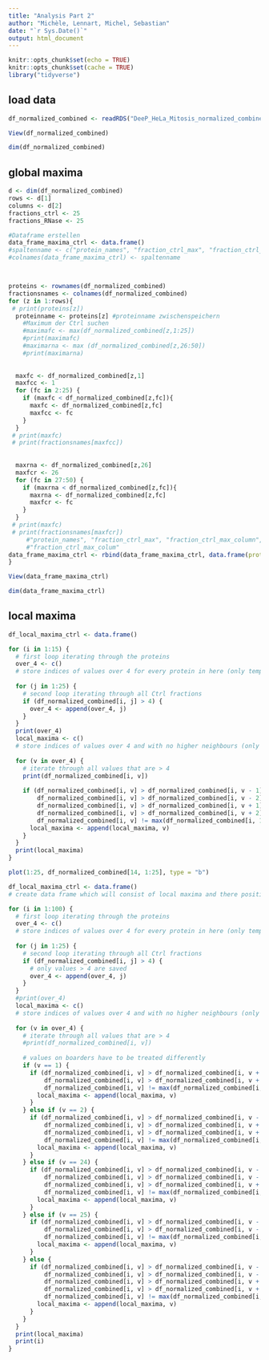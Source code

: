 ```yaml
---
title: "Analysis Part 2"
author: "Michèle, Lennart, Michel, Sebastian"
date: "`r Sys.Date()`"
output: html_document
---
```


```r
knitr::opts_chunk$set(echo = TRUE)
knitr::opts_chunk$set(cache = TRUE)
library("tidyverse")
```

## load data
 
```r
df_normalized_combined <- readRDS("DeeP_HeLa_Mitosis_normalized_combined.rds")
```

```r
View(df_normalized_combined)
```


```r
dim(df_normalized_combined)
```

## global maxima

```r
d <- dim(df_normalized_combined)
rows <- d[1] 
columns <- d[2]
fractions_ctrl <- 25
fractions_RNase <- 25
```

```r
#Dataframe erstellen 
data_frame_maxima_ctrl <- data.frame()
#spaltenname <- c("protein_names", "fraction_ctrl_max", "fraction_ctrl_max_column", "fraction_rna_max", "fraction_ctrl_max_colum")
#colnames(data_frame_maxima_ctrl) <- spaltenname



proteins <- rownames(df_normalized_combined)
fractionsnames <- colnames(df_normalized_combined)
for (z in 1:rows){
 # print(proteins[z])
  proteinname <- proteins[z] #proteinname zwischenspeichern 
    #Maximum der Ctrl suchen 
    #maximafc <- max(df_normalized_combined[z,1:25])
    #print(maximafc)
    #maximarna <- max (df_normalized_combined[z,26:50])
    #print(maximarna)
  
  
  maxfc <- df_normalized_combined[z,1]
  maxfcc <- 1
  for (fc in 2:25) {
    if (maxfc < df_normalized_combined[z,fc]){
      maxfc <- df_normalized_combined[z,fc]
      maxfcc <- fc
    }
  }
 # print(maxfc)
 # print(fractionsnames[maxfcc])
  
  
  maxrna <- df_normalized_combined[z,26]
  maxfcr <- 26
  for (fc in 27:50) {
    if (maxrna < df_normalized_combined[z,fc]){
      maxrna <- df_normalized_combined[z,fc]
      maxfcr <- fc
    }
  }
 # print(maxfc)
 # print(fractionsnames[maxfcr])
     #"protein_names", "fraction_ctrl_max", "fraction_ctrl_max_column", "fraction_rna_max", 
     #"fraction_ctrl_max_colum"
data_frame_maxima_ctrl <- rbind(data_frame_maxima_ctrl, data.frame(protein_name = proteinname, fraction_ctrl_max = maxfc, fraction_ctrl_max_column = fractionsnames[maxfcc], fraction_rna_max = maxrna, fraction_rna_max_column = fractionsnames[maxfcr]))
}

View(data_frame_maxima_ctrl)

dim(data_frame_maxima_ctrl)
```

## local maxima

```r
df_local_maxima_ctrl <- data.frame()

for (i in 1:15) {
  # first loop iterating through the proteins
  over_4 <- c()
  # store indices of values over 4 for every protein in here (only temporary)
  
  for (j in 1:25) {
    # second loop iterating through all Ctrl fractions
    if (df_normalized_combined[i, j] > 4) {
      over_4 <- append(over_4, j)
    }
  }
  print(over_4)
  local_maxima <- c()
  # store indices of values over 4 and with no higher neighbours (only temporary)
  
  for (v in over_4) {
    # iterate through all values that are > 4
    print(df_normalized_combined[i, v])
    
    if (df_normalized_combined[i, v] > df_normalized_combined[i, v - 1] &
        df_normalized_combined[i, v] > df_normalized_combined[i, v - 2] &
        df_normalized_combined[i, v] > df_normalized_combined[i, v + 1] &
        df_normalized_combined[i, v] > df_normalized_combined[i, v + 2] &
        df_normalized_combined[i, v] != max(df_normalized_combined[i, 1:25])) {
      local_maxima <- append(local_maxima, v)
    }
  }
  print(local_maxima)
}
```

```r
plot(1:25, df_normalized_combined[14, 1:25], type = "b")
```



```r
df_local_maxima_ctrl <- data.frame()
# create data frame which will consist of local maxima and there position for Ctrl condition

for (i in 1:100) {
  # first loop iterating through the proteins
  over_4 <- c()
  # store indices of values over 4 for every protein in here (only temporary)
  
  for (j in 1:25) {
    # second loop iterating through all Ctrl fractions
    if (df_normalized_combined[i, j] > 4) {
      # only values > 4 are saved
      over_4 <- append(over_4, j)
    }
  }
  #print(over_4)
  local_maxima <- c()
  # store indices of values over 4 and with no higher neighbours (only temporary)
  
  for (v in over_4) {
    # iterate through all values that are > 4
    #print(df_normalized_combined[i, v])
    
    # values on boarders have to be treated differently
    if (v == 1) {
      if (df_normalized_combined[i, v] > df_normalized_combined[i, v + 1] &
          df_normalized_combined[i, v] > df_normalized_combined[i, v + 2] &
          df_normalized_combined[i, v] != max(df_normalized_combined[i, 1:25])) {
        local_maxima <- append(local_maxima, v)
      }
    } else if (v == 2) {
      if (df_normalized_combined[i, v] > df_normalized_combined[i, v - 1] &
          df_normalized_combined[i, v] > df_normalized_combined[i, v + 1] &
          df_normalized_combined[i, v] > df_normalized_combined[i, v + 2] &
          df_normalized_combined[i, v] != max(df_normalized_combined[i, 1:25])) {
        local_maxima <- append(local_maxima, v)
      }
    } else if (v == 24) {
      if (df_normalized_combined[i, v] > df_normalized_combined[i, v - 1] &
          df_normalized_combined[i, v] > df_normalized_combined[i, v - 2] &
          df_normalized_combined[i, v] > df_normalized_combined[i, v + 1] &
          df_normalized_combined[i, v] != max(df_normalized_combined[i, 1:25])) {
        local_maxima <- append(local_maxima, v)
      }
    } else if (v == 25) {
      if (df_normalized_combined[i, v] > df_normalized_combined[i, v - 1] &
          df_normalized_combined[i, v] > df_normalized_combined[i, v - 2] &
          df_normalized_combined[i, v] != max(df_normalized_combined[i, 1:25])) {
        local_maxima <- append(local_maxima, v)
      }
    } else {
      if (df_normalized_combined[i, v] > df_normalized_combined[i, v - 1] &
          df_normalized_combined[i, v] > df_normalized_combined[i, v - 2] &
          df_normalized_combined[i, v] > df_normalized_combined[i, v + 1] &
          df_normalized_combined[i, v] > df_normalized_combined[i, v + 2] &
          df_normalized_combined[i, v] != max(df_normalized_combined[i, 1:25])) {
        local_maxima <- append(local_maxima, v)
      }
    }
  }
  print(local_maxima)
  print(i)
}
```











